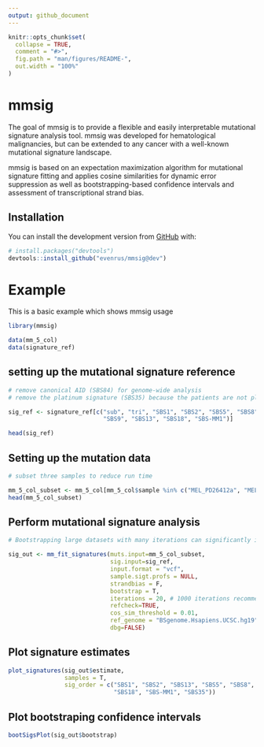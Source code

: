 ```yaml
---
output: github_document
---
```


<!-- README.md is generated from README.Rmd. Please edit that file -->

```r
knitr::opts_chunk$set(
  collapse = TRUE,
  comment = "#>",
  fig.path = "man/figures/README-",
  out.width = "100%"
)
```

# mmsig

<!-- badges: start -->
<!-- badges: end -->

The goal of mmsig is to provide a flexible and easily interpretable mutational signature analysis tool. mmsig was developed for hematological malignancies, but can be extended to any cancer with a well-known mutational signature landscape. 

mmsig is based on an expectation maximization algorithm for mutational signature fitting and applies cosine similarities for dynamic error suppression as well as bootstrapping-based confidence intervals and assessment of transcriptional strand bias.

## Installation

You can install the development version from [GitHub](https://github.com/) with:

``` r
# install.packages("devtools")
devtools::install_github("evenrus/mmsig@dev")
```
# Example

This is a basic example which shows mmsig usage

```r
library(mmsig)

data(mm_5_col)
data(signature_ref)

```

## setting up the mutational signature reference


```r
# remove canonical AID (SBS84) for genome-wide analysis
# remove the platinum signature (SBS35) because the patients are not platinum exposed

sig_ref <- signature_ref[c("sub", "tri", "SBS1", "SBS2", "SBS5", "SBS8", 
                           "SBS9", "SBS13", "SBS18", "SBS-MM1")] 

head(sig_ref)
```
## Setting up the mutation data

```r
# subset three samples to reduce run time

mm_5_col_subset <- mm_5_col[mm_5_col$sample %in% c("MEL_PD26412a", "MEL_PD26411c", "PD26414a"),]
head(mm_5_col_subset)
```
## Perform mutational signature analysis


```r
# Bootstrapping large datasets with many iterations can significantly increase runtime. 

sig_out <- mm_fit_signatures(muts.input=mm_5_col_subset, 
                             sig.input=sig_ref,
                             input.format = "vcf",
                             sample.sigt.profs = NULL, 
                             strandbias = F,
                             bootstrap = T,
                             iterations = 20, # 1000 iterations recommended for stable results
                             refcheck=TRUE,
                             cos_sim_threshold = 0.01,
                             ref_genome = "BSgenome.Hsapiens.UCSC.hg19",
                             dbg=FALSE) 

```

## Plot signature estimates

```r
plot_signatures(sig_out$estimate, 
                samples = T, 
                sig_order = c("SBS1", "SBS2", "SBS13", "SBS5", "SBS8", "SBS9", 
                              "SBS18", "SBS-MM1", "SBS35"))

```

## Plot bootstraping confidence intervals

```r
bootSigsPlot(sig_out$bootstrap)
```

